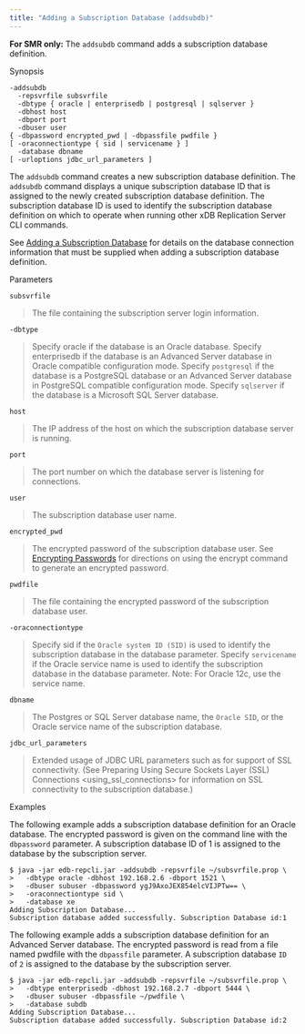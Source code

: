 ```yaml
---
title: "Adding a Subscription Database (addsubdb)"
---
```


<div id="adding_subscription_db" class="registered_link"></div>

**For SMR only:** The `addsubdb` command adds a subscription database definition.

Synopsis

```text
-addsubdb
  -repsvrfile subsvrfile
  -dbtype { oracle | enterprisedb | postgresql | sqlserver }
  -dbhost host
  -dbport port
  -dbuser user
{ -dbpassword encrypted_pwd | -dbpassfile pwdfile }
[ -oraconnectiontype { sid | servicename } ]
  -database dbname
[ -urloptions jdbc_url_parameters ]
```

The `addsubdb` command creates a new subscription database definition. The `addsubdb` command displays a unique subscription database ID that is assigned to the newly created subscription database definition. The subscription database ID is used to identify the subscription database definition on which to operate when running other xDB Replication Server CLI commands.

See [Adding a Subscription Database](../../05_smr_operation/03_creating_subscription/02_adding_subscription_database/#adding_subscription_database) for details on the database connection information that must be supplied when adding a subscription database definition.

Parameters

`subsvrfile`

> The file containing the subscription server login information.

`-dbtype`

> Specify oracle if the database is an Oracle database. Specify enterprisedb if the database is an Advanced Server database in Oracle compatible configuration mode. Specify `postgresql` if the database is a PostgreSQL database or an Advanced Server database in PostgreSQL compatible configuration mode. Specify `sqlserver` if the database is a Microsoft SQL Server database.

`host`

> The IP address of the host on which the subscription database server is running.

`port`

> The port number on which the database server is listening for connections.

`user`

> The subscription database user name.

`encrypted_pwd`

> The encrypted password of the subscription database user. See [Encrypting Passwords](04_encrypt_password/#encrypt_password) for directions on using the encrypt command to generate an encrypted password.

`pwdfile`

> The file containing the encrypted password of the subscription database user.

`-oraconnectiontype`

> Specify sid if the `Oracle system ID (SID)` is used to identify the subscription database in the database parameter. Specify `servicename` if the Oracle service name is used to identify the subscription database in the database parameter. Note: For Oracle 12c, use the service name.

`dbname`

> The Postgres or SQL Server database name, the `Oracle SID`, or the Oracle service name of the subscription database.

`jdbc_url_parameters`

> Extended usage of JDBC URL parameters such as for support of SSL connectivity. (See <span class="title-ref">Preparing Using Secure Sockets Layer (SSL) Connections &lt;using_ssl_connections></span> for information on SSL connectivity to the subscription database.)

Examples

The following example adds a subscription database definition for an Oracle database. The encrypted password is given on the command line with the `dbpassword` parameter. A subscription database ID of 1 is assigned to the database by the subscription server.

```text
$ java -jar edb-repcli.jar -addsubdb -repsvrfile ~/subsvrfile.prop \
>   -dbtype oracle -dbhost 192.168.2.6 -dbport 1521 \
>   -dbuser subuser -dbpassword ygJ9AxoJEX854elcVIJPTw== \
>   -oraconnectiontype sid \
>   -database xe
Adding Subscription Database...
Subscription database added successfully. Subscription Database id:1
```

The following example adds a subscription database definition for an Advanced Server database. The encrypted password is read from a file named pwdfile with the `dbpassfile` parameter. A subscription database `ID` of `2` is assigned to the database by the subscription server.

```text
$ java -jar edb-repcli.jar -addsubdb -repsvrfile ~/subsvrfile.prop \
>   -dbtype enterprisedb -dbhost 192.168.2.7 -dbport 5444 \
>   -dbuser subuser -dbpassfile ~/pwdfile \
>   -database subdb
Adding Subscription Database...
Subscription database added successfully. Subscription Database id:2
```
